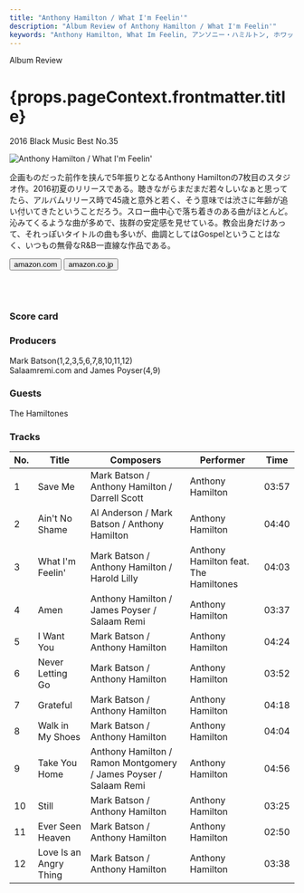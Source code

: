 ```yaml
---
title: "Anthony Hamilton / What I'm Feelin'"
description: "Album Review of Anthony Hamilton / What I'm Feelin'"
keywords: "Anthony Hamilton, What Im Feelin, アンソニー・ハミルトン, ホワット・アイム・フィーリン"
---
```




<p className="largeP">Album Review</p>
<h1 className="h1--no--margin">{props.pageContext.frontmatter.title}</h1>
<p className="largeP"><Link to="/best50/2016/">2016 Black Music Best No.35</Link></p>

<Row  className="image-card-group">
	<Column colMd={"4"} colLg={"4"} noGutterMdLeft="">
       <ImageCard>

![Anthony Hamilton / What I'm Feelin'](../../images/cd/anthonyhamilton5L.jpg) 

</ImageCard>
	</Column>
	<Column colMd={"4"} colLg={"8"} noGutterMdLeft="">
	<p>
	企画ものだった前作を挟んで5年振りとなるAnthony Hamiltonの7枚目のスタジオ作。2016初夏のリリースである。聴きながらまだまだ若々しいなぁと思ってたら、アルバムリリース時で45歳と意外と若く、そう意味では渋さに年齢が追い付いてきたということだろう。スロー曲中心で落ち着きのある曲がほとんど。沁みてくるような曲が多めで、抜群の安定感を見せている。教会出身だけあって、それっぽいタイトルの曲も多いが、曲調としてはGospelということはなく、いつもの無骨なR&B一直線な作品である。
  </p>
  <div>
	  <Button href="https://amzn.to/3ixYu54" kind="primary" size="small" renderIcon={ArrowUpRight24}>
      amazon.com
    </Button>
    <Button href="https://amzn.to/3gMd6xb" kind="secondary" size="small" renderIcon={ArrowUpRight24}>
      amazon.co.jp
    </Button>
	</div>
	<a href="https://geo.music.apple.com/jp/album/what-im-feelin/1087504333?mt=1&app=music&ls=1&at=11lcug" style="display:inline-block;overflow:hidden;background:url(https://linkmaker.itunes.apple.com/ja-jp/lockup.svg?releaseDate=2016-03-25&kind=album&bubble=apple_music&style=mono-black) no-repeat;width:180px;height:45px;"></a>
  <a href="https://geo.music.apple.com/jp/album/what-im-feelin/1087504333?app=itunes&at=11lcug" style="display:inline-block;overflow:hidden;background:url(https://linkmaker.itunes.apple.com/ja-jp/badge-lrg.svg?releaseDate=2016-03-25T00:00:00Z&kind=album&bubble=itunes_music) no-repeat;width:140px;height:45px;"></a>
  </Column>
</Row>
<Row >
  <Column colMd={"4"} colLg={"4"} noGutterMdLeft="">
    <div>
      <h3>Score card</h3>
	    <SliderJS1 value="5" />
      <SliderJS2 value="4" />
	    <SliderJS3 value="1" />
      <SliderJS4 value="8" />
    </div>
  </Column>
  <Column colMd={"4"} colLg={"8"} noGutterMdLeft="">
    <div>
      <h3>Producers</h3>
      <p>
      Mark Batson(1,2,3,5,6,7,8,10,11,12)
      <br/>Salaamremi.com and James Poyser(4,9)
      </p>
      <h3>Guests</h3>
      <p>
        The Hamiltones
      </p>
    </div>
  </Column>
</Row>

<h3>Tracks</h3>

| No. |	 Title                 |	 Composers                                                      |	 Performer                            |	 Time	|
| --- |	---------------------- | ---------------------------------------------------------------- | ------------------------------------- | ----- |
|	1	  |	Save Me                | Mark Batson / Anthony Hamilton / Darrell Scott                  	|	Anthony Hamilton                     	|	03:57 |
|	2	  |	Ain't No Shame         | Al Anderson / Mark Batson / Anthony Hamilton                    	|	Anthony Hamilton                     	|	04:40 |
|	3	  |	What I'm Feelin'       | Mark Batson / Anthony Hamilton / Harold Lilly                   	|	Anthony Hamilton feat. The Hamiltones	|	04:03 |
|	4	  |	Amen                   | Anthony Hamilton / James Poyser / Salaam Remi                   	|	Anthony Hamilton                     	|	03:37 |
|	5	  |	I Want You             | Mark Batson / Anthony Hamilton                                  	|	Anthony Hamilton                     	|	04:24 |
|	6	  |	Never Letting Go       | Mark Batson / Anthony Hamilton                                  	|	Anthony Hamilton                     	|	03:52 |
|	7	  |	Grateful               | Mark Batson / Anthony Hamilton                                  	|	Anthony Hamilton                     	|	04:18 |
|	8	  |	Walk in My Shoes       | Mark Batson / Anthony Hamilton                                  	|	Anthony Hamilton                     	|	04:04 |
|	9	  |	Take You Home          | Anthony Hamilton / Ramon Montgomery / James Poyser / Salaam Remi	|	Anthony Hamilton                     	|	04:56 |
|	10	|	Still                  | Mark Batson / Anthony Hamilton                                  	|	Anthony Hamilton                     	|	03:25 |
|	11	|	Ever Seen Heaven       | Mark Batson / Anthony Hamilton                                  	|	Anthony Hamilton                     	|	02:50 |
|	12	|	Love Is an Angry Thing | Mark Batson / Anthony Hamilton                                  	|	Anthony Hamilton                     	|	03:38 |